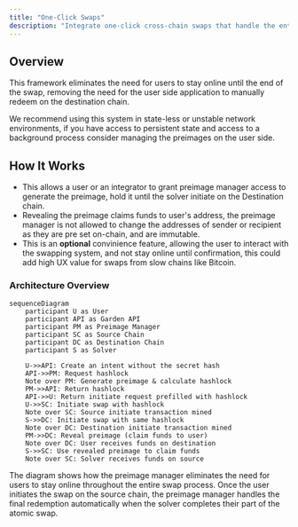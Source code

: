 ```yaml
---
title: "One-Click Swaps"
description: "Integrate one-click cross-chain swaps that handle the entire flow in the background"
---
```


## Overview

This framework eliminates the need for users to stay online until the end of the swap, removing the need for the user side application to manually redeem on the destination chain.

<Tip>
We recommend using this system in state-less or unstable network environments, if you have access to persistent state and access to a background process consider managing the preimages on the user side. 
</Tip>

## How It Works

* This allows a user or an integrator to grant preimage manager access to generate the preimage, hold it until the solver initiate on the Destination chain.
* Revealing the preimage claims funds to user's address, the preimage manager is not allowed to change the addresses of sender or recipient as they are pre set on-chain, and are immutable.
* This is an **optional** convinience feature, allowing the user to interact with the swapping system, and not stay online until confirmation, this could add high UX value for swaps from slow chains like Bitcoin.

### Architecture Overview

```mermaid
sequenceDiagram
    participant U as User
    participant API as Garden API
    participant PM as Preimage Manager
    participant SC as Source Chain
    participant DC as Destination Chain
    participant S as Solver

    U->>API: Create an intent without the secret hash
    API->>PM: Request hashlock
    Note over PM: Generate preimage & calculate hashlock
    PM->>API: Return hashlock
    API->>U: Return initiate request prefilled with hashlock
    U->>SC: Initiate swap with hashlock
    Note over SC: Source initiate transaction mined
    S->>DC: Initiate swap with same hashlock
    Note over DC: Destination initiate transaction mined
    PM->>DC: Reveal preimage (claim funds to user)
    Note over DC: User receives funds on destination
    S->>SC: Use revealed preimage to claim funds
    Note over SC: Solver receives funds on source
```

The diagram shows how the preimage manager eliminates the need for users to stay online throughout the entire swap process. Once the user initiates the swap on the source chain, the preimage manager handles the final redemption automatically when the solver completes their part of the atomic swap.